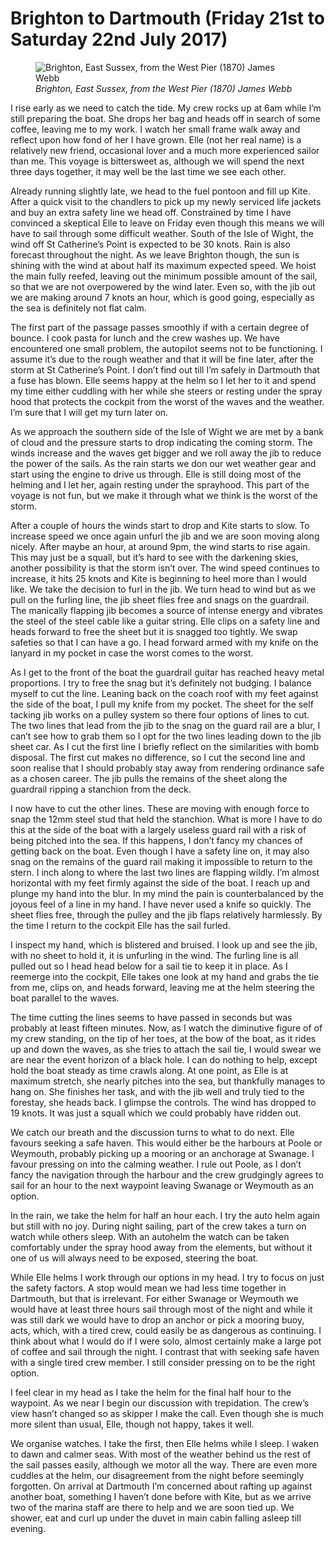 
# Brighton to Dartmouth (Friday 21st to Saturday 22nd July 2017)

![*Brighton, East Sussex, from the West Pier (1870) James Webb*](images/Brighton.jpg "Brighton")

I rise early as we need to catch the tide. My crew rocks up at 6am while I’m still preparing the boat. She drops her bag and heads off in search of some coffee, leaving me to my work. I watch her small frame walk away and reflect upon how fond of her I have grown. Elle (not her real name) is a relatively new friend, occasional lover and a much more experienced sailor than me. This voyage is bittersweet as, although we will spend the next three days together, it may well be the last time we see each other.

Already running slightly late, we head to the fuel pontoon and fill up Kite. After a quick visit to the chandlers to pick up my newly serviced life jackets and buy an extra safety line we head off. Constrained by time I have convinced a skeptical Elle to leave on Friday even though this means we will have to sail through some difficult weather. South of the Isle of Wight, the wind off St Catherine’s Point is expected to be 30 knots. Rain is also forecast throughout the night. As we leave Brighton though, the sun is shining with the wind at about half its maximum expected speed. We hoist the main fully reefed, leaving out the minimum possible amount of the sail, so that we are not overpowered by the wind later. Even so, with the jib out we are making around 7 knots an hour, which is good going, especially as the sea is definitely not flat calm.

The first part of the passage passes smoothly if with a certain degree of bounce. I cook pasta for lunch and the crew washes up. We have encountered one small problem, the autopilot seems not to be functioning. I assume it’s due to the rough weather and that it will be fine later, after the storm at St Catherine’s Point. I don’t find out till I’m safely in Dartmouth that a fuse has blown. Elle seems happy at the helm so I let her to it and spend my time either cuddling with her while she steers or resting under the spray hood that protects the cockpit from the worst of the waves and the weather. I’m sure that I will get my turn later on.

As we approach the southern side of the Isle of Wight we are met by a bank of cloud and the pressure starts to drop indicating the coming storm. The winds increase and the waves get bigger and we roll away the jib to reduce the power of the sails. As the rain starts we don our wet weather gear and start using the engine to drive us through. Elle is still doing most of the helming and I let her, again resting under the sprayhood. This part of the voyage is not fun, but we make it through what we think is the worst of the storm.

After a couple of hours the winds start to drop and Kite starts to slow. To increase speed we once again unfurl the jib and we are soon moving along nicely. After maybe an hour, at around 9pm, the wind starts to rise again. This may just be a squall, but it’s hard to see with the darkening skies, another possibility is that the storm isn’t over. The wind speed continues to increase, it hits 25 knots and Kite is beginning to heel more than I would like. We take the decision to furl in the jib. We turn head to wind but as we pull on the furling line, the jib sheet flies free and snags on the guardrail. The manically flapping jib becomes a source of intense energy and vibrates the steel of the steel cable like a guitar string. Elle clips on a safety line and heads forward to free the sheet but it is snagged too tightly. We swap safeties so that I can have a go. I head forward armed with my knife on the lanyard in my pocket in case the worst comes to the worst.

As I get to the front of the boat the guardrail guitar has reached heavy metal proportions. I try to free the snag but it’s definitely not budging. I balance myself to cut the line. Leaning back on the coach roof with my feet against the side of the boat, I pull my knife from my pocket. The sheet for the self tacking jib works on a pulley system so there four options of lines to cut. The two lines that lead from the jib to the snag on the guard rail are a blur, I can’t see how to grab them so I opt for the two lines leading down to the jib sheet car. As I cut the first line I briefly reflect on the similarities with bomb disposal. The first cut makes no difference, so I cut the second line and soon realise that I should probably stay away from rendering ordinance safe as a chosen career. The jib pulls the remains of the sheet along the guardrail ripping a stanchion from the deck.

I now have to cut the other lines. These are moving with enough force to snap the 12mm steel stud that held the stanchion. What is more I have to do this at the side of the boat with a largely useless guard rail with a risk of being pitched into the sea. If this happens, I don’t fancy my chances of getting back on the boat. Even though I have a safety line on, it may also snag on the remains of the guard rail making it impossible to return to the stern. I inch along to where the last two lines are flapping wildly. I’m almost horizontal with my feet firmly against the side of the boat. I reach up and plunge my hand into the blur. In my mind the pain is counterbalanced by the joyous feel of a line in my hand. I have never used a knife so quickly. The sheet flies free, through the pulley and the jib flaps relatively harmlessly. By the time I return to the cockpit Elle has the sail furled.

I inspect my hand, which is blistered and bruised. I look up and see the jib, with no sheet to hold it, it is unfurling in the wind. The furling line is all pulled out so I head head below for a sail tie to keep it in place. As I reemerge into the cockpit, Elle takes one look at my hand and grabs the tie from me, clips on, and heads forward, leaving me at the helm steering the boat parallel to the waves.

The time cutting the lines seems to have passed in seconds but was probably at least fifteen minutes. Now, as I watch the diminutive figure of of my crew standing, on the tip of her toes, at the bow of the boat, as it rides up and down the waves, as she tries to attach the sail tie, I would swear we are near the event horizon of a black hole. I can do nothing to help, except hold the boat steady as time crawls along. At one point, as Elle is at maximum stretch, she nearly pitches into the sea, but thankfully manages to hang on. She finishes her task, and with the jib well and truly tied to the forestay, she heads back. I glimpse the controls. The wind has dropped to 19 knots. It was just a squall which we could probably have ridden out.

We catch our breath and the discussion turns to what to do next. Elle favours seeking a safe haven. This would either be the harbours at Poole or Weymouth, probably picking up a mooring or an anchorage at Swanage. I favour pressing on into the calming weather. I rule out Poole, as I don’t fancy the navigation through the harbour and the crew grudgingly agrees to sail for an hour to the next waypoint leaving Swanage or Weymouth as an option.

In the rain, we take the helm for half an hour each. I try the auto helm again but still with no joy. During night sailing, part of the crew takes a turn on watch while others sleep. With an autohelm the watch can be taken comfortably under the spray hood away from the elements, but without it one of us will always need to be exposed, steering the boat.

While Elle helms I work through our options in my head. I try to focus on just the safety factors. A stop would mean we had less time together in Dartmouth, but that is irrelevant. For either Swanage or Weymouth we would have at least three hours sail through most of the night and while it was still dark we would have to drop an anchor or pick a mooring buoy, acts, which, with a tired crew, could easily be as dangerous as continuing. I think about what I would do if I were solo, almost certainly make a large pot of coffee and sail through the night. I contrast that with seeking safe haven with a single tired crew member. I still consider pressing on to be the right option.

I feel clear in my head as I take the helm for the final half hour to the waypoint. As we near I begin our discussion with trepidation. The crew’s view hasn’t changed so as skipper I make the call. Even though she is much more silent than usual, Elle, though not happy, takes it well.

We organise watches. I take the first, then Elle helms while I sleep. I waken to dawn and calmer seas. With most of the weather behind us the rest of the sail passes easily, although we motor all the way. There are even more cuddles at the helm, our disagreement from the night before seemingly forgotten. On arrival at Dartmouth I’m concerned about rafting up against another boat, something I haven’t done before with Kite, but as we arrive two of the marina staff are there to help and we are soon tied up. We shower, eat and curl up under the duvet in main cabin falling asleep till evening.
